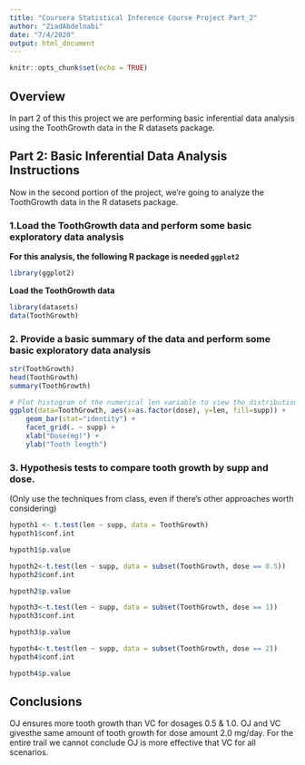 ```yaml
---
title: "Coursera Statistical Inference Course Project Part_2"
author: "ZiadAbdelnabi"
date: "7/4/2020"
output: html_document
---
```


```r
knitr::opts_chunk$set(echo = TRUE)
```

## Overview
In part 2 of this this project we are performing basic inferential data analysis using the ToothGrowth data in the R datasets package.


## Part 2: Basic Inferential Data Analysis Instructions
Now in the second portion of the project, we’re going to analyze the ToothGrowth data in the R datasets package.

### 1.Load the ToothGrowth data and perform some basic exploratory data analysis

**For this analysis, the following R package is needed `ggplot2`**
```r
library(ggplot2)
```

**Load the ToothGrowth data **
```r
library(datasets)
data(ToothGrowth)
```


### 2. Provide a basic summary of the data and perform some basic exploratory data analysis
```r
str(ToothGrowth)
head(ToothGrowth)
summary(ToothGrowth)

# Plot histogram of the numerical len variable to view the distribution
ggplot(data=ToothGrowth, aes(x=as.factor(dose), y=len, fill=supp)) +
    geom_bar(stat="identity") +
    facet_grid(. ~ supp) +
    xlab("Dose(mg)") +
    ylab("Tooth length")
```



### 3. Hypothesis tests to compare tooth growth by supp and dose. 
(Only use the techniques from class, even if there’s other approaches worth considering)

```r
hypoth1 <- t.test(len ~ supp, data = ToothGrowth)
hypoth1$conf.int

hypoth1$p.value

hypoth2<-t.test(len ~ supp, data = subset(ToothGrowth, dose == 0.5))
hypoth2$conf.int

hypoth2$p.value

hypoth3<-t.test(len ~ supp, data = subset(ToothGrowth, dose == 1))
hypoth3$conf.int

hypoth3$p.value

hypoth4<-t.test(len ~ supp, data = subset(ToothGrowth, dose == 2))
hypoth4$conf.int

hypoth4$p.value

```


## Conclusions
OJ ensures more tooth growth than VC for dosages 0.5 & 1.0. OJ and VC givesthe same amount of tooth growth for dose amount 2.0 mg/day. For the entire trail we cannot conclude OJ is more effective that VC for all scenarios.













